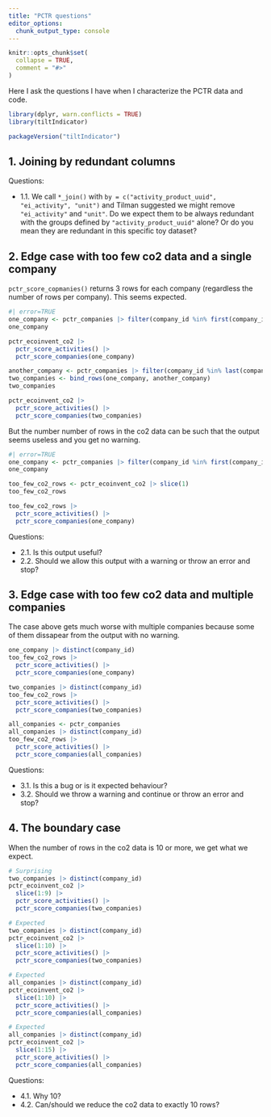 ```yaml
---
title: "PCTR questions"
editor_options: 
  chunk_output_type: console
---
```


```r
knitr::opts_chunk$set(
  collapse = TRUE,
  comment = "#>"
)
```

Here I ask the questions I have when I characterize the PCTR data and code.

```r
library(dplyr, warn.conflicts = TRUE)
library(tiltIndicator)

packageVersion("tiltIndicator")
```

## 1. Joining by redundant columns

Questions:

* 1.1. We call `*_join()` with `by = c("activity_product_uuid", "ei_activity",
"unit")` and Tilman suggested we might remove `"ei_activity"` and `"unit"`. 
Do we expect them to be always redundant with the groups defined by
`"activity_product_uuid"` alone? Or do you mean they are redundant in this
specific toy dataset?

## 2. Edge case with too few co2 data and a single company

`pctr_score_copmanies()` returns 3 rows for each company (regardless the number
of rows per company). This seems expected.

```r
#| error=TRUE
one_company <- pctr_companies |> filter(company_id %in% first(company_id))
one_company

pctr_ecoinvent_co2 |>
  pctr_score_activities() |>
  pctr_score_companies(one_company)

another_company <- pctr_companies |> filter(company_id %in% last(company_id))
two_companies <- bind_rows(one_company, another_company)
two_companies

pctr_ecoinvent_co2 |>
  pctr_score_activities() |>
  pctr_score_companies(two_companies)
```

But the number number of rows in the co2 data can be such that the output seems
useless and you get no warning.

```r
#| error=TRUE
one_company <- pctr_companies |> filter(company_id %in% first(company_id))
one_company

too_few_co2_rows <- pctr_ecoinvent_co2 |> slice(1)
too_few_co2_rows

too_few_co2_rows |>
  pctr_score_activities() |>
  pctr_score_companies(one_company)
```

Questions:

* 2.1. Is this output useful?
* 2.2. Should we allow this output with a warning or throw an error and stop?

## 3. Edge case with too few co2 data and multiple companies

The case above gets much worse with multiple companies because some of them
dissapear from the output with no warning.

```r
one_company |> distinct(company_id)
too_few_co2_rows |>
  pctr_score_activities() |>
  pctr_score_companies(one_company)

two_companies |> distinct(company_id)
too_few_co2_rows |>
  pctr_score_activities() |>
  pctr_score_companies(two_companies)

all_companies <- pctr_companies
all_companies |> distinct(company_id)
too_few_co2_rows |>
  pctr_score_activities() |>
  pctr_score_companies(all_companies)
```

Questions:

* 3.1. Is this a bug or is it expected behaviour?
* 3.2. Should we throw a warning and continue or throw an error and stop?

## 4. The boundary case

When the number of rows in the co2 data is 10 or more, we get what we expect.

```r
# Surprising
two_companies |> distinct(company_id)
pctr_ecoinvent_co2 |>
  slice(1:9) |>
  pctr_score_activities() |>
  pctr_score_companies(two_companies)

# Expected
two_companies |> distinct(company_id)
pctr_ecoinvent_co2 |>
  slice(1:10) |>
  pctr_score_activities() |>
  pctr_score_companies(two_companies)

# Expected
all_companies |> distinct(company_id)
pctr_ecoinvent_co2 |>
  slice(1:10) |>
  pctr_score_activities() |>
  pctr_score_companies(all_companies)

# Expected
all_companies |> distinct(company_id)
pctr_ecoinvent_co2 |>
  slice(1:15) |>
  pctr_score_activities() |>
  pctr_score_companies(all_companies)
```

Questions:

* 4.1. Why 10?
* 4.2. Can/should we reduce the co2 data to exactly 10 rows?
